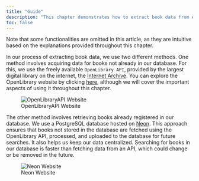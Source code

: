 ```yaml
---
title: "Guide"
description: "This chapter demonstrates how to extract book data from APIs, store it in our database, retrieve it during book searches, and provide recommendations based on user preferences."
toc: false
---
```


::: callout-important
Note that some functionalities are omitted in this article, as they are intuitive based on the explanations provided throughout this chapter.
:::

In our process of extracting book data, we use two different methods. One method involves acquiring data for books not already in our database. For this, we use the freely available `OpenLibrary API`, provided by the largest digital library on the internet, the [Internet Archive](https://archive.org/). You can explore the OpenLibrary website by clicking [here](https://openlibrary.org/developers/api), although we will cover the important aspects of using it throughout this chapter.

![OpenLibraryAPI Website](../src/images/openlibrary.png)

The other method involves retrieving books already registered in our database. We use a PostgreSQL database hosted on [Neon](https://neon.tech/). This approach ensures that books not stored in the database are fetched using the OpenLibrary API, processed, and uploaded to the database for future searches. It also helps us keep our data centralized. Searching for books in our database is faster than fetching data from an API, which could change or be removed in the future.

![Neon Website](../src/images/neon.png)